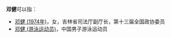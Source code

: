 '''邓健'''可以指：
* [[邓健_(1974年)|邓健 (1974年)]]，女，吉林省司法厅副厅长，第十三届全国政协委员
* [[邓健_(游泳运动员)|邓健 (游泳运动员)]]，中国男子游泳运动员

{{disambig}}
